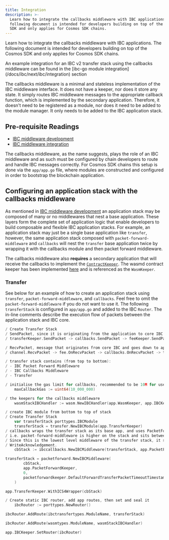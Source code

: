 ```yaml
---
title: Integration
description: >-
  Learn how to integrate the callbacks middleware with IBC applications. The
  following document is intended for developers building on top of the Cosmos
  SDK and only applies for Cosmos SDK chains.
---
```


Learn how to integrate the callbacks middleware with IBC applications. The following document is intended for developers building on top of the Cosmos SDK and only applies for Cosmos SDK chains.

<Tip>
An example integration for an IBC v2 transfer stack using the callbacks middleware can be found in the [ibc-go module integration](/docs/ibc/next/ibc/integration) section
</Tip>

The callbacks middleware is a minimal and stateless implementation of the IBC middleware interface. It does not have a keeper, nor does it store any state. It simply routes IBC middleware messages to the appropriate callback function, which is implemented by the secondary application. Therefore, it doesn't need to be registered as a module, nor does it need to be added to the module manager. It only needs to be added to the IBC application stack.

## Pre-requisite Readings

* [IBC middleware development](/docs/ibc/next/ibc/middleware/develop)
* [IBC middleware integration](/docs/ibc/next/ibc/middleware/integration)

The callbacks middleware, as the name suggests, plays the role of an IBC middleware and as such must be configured by chain developers to route and handle IBC messages correctly.
For Cosmos SDK chains this setup is done via the `app/app.go` file, where modules are constructed and configured in order to bootstrap the blockchain application.

## Configuring an application stack with the callbacks middleware

As mentioned in [IBC middleware development](/docs/ibc/next/ibc/middleware/develop) an application stack may be composed of many or no middlewares that nest a base application.
These layers form the complete set of application logic that enable developers to build composable and flexible IBC application stacks.
For example, an application stack may just be a single base application like `transfer`, however, the same application stack composed with `packet-forward-middleware` and `callbacks` will nest the `transfer` base application twice by wrapping it with the callbacks module and then packet forward middleware.

The callbacks middleware also **requires** a secondary application that will receive the callbacks to implement the [`ContractKeeper`](https://github.com/cosmos/ibc-go/blob/main/modules/apps/callbacks/types/expected_keepers.go#L12-L100). The wasmd contract keeper has been implemented [here](https://github.com/CosmWasm/wasmd/tree/main/x/wasm/keeper) and is referenced as the `WasmKeeper`.

### Transfer

See below for an example of how to create an application stack using `transfer`, `packet-forward-middleware`, and `callbacks`. Feel free to omit the `packet-forward-middleware` if you do not want to use it.
The following `transferStack` is configured in `app/app.go` and added to the IBC `Router`.
The in-line comments describe the execution flow of packets between the application stack and IBC core.

```go expandable
/ Create Transfer Stack
/ SendPacket, since it is originating from the application to core IBC:
/ transferKeeper.SendPacket -> callbacks.SendPacket -> feeKeeper.SendPacket -> channel.SendPacket

/ RecvPacket, message that originates from core IBC and goes down to app, the flow is the other way
/ channel.RecvPacket -> fee.OnRecvPacket -> callbacks.OnRecvPacket -> transfer.OnRecvPacket

/ transfer stack contains (from top to bottom):
/ - IBC Packet Forward Middleware
/ - IBC Callbacks Middleware
/ - Transfer

/ initialise the gas limit for callbacks, recommended to be 10M for use with cosmwasm contracts
    maxCallbackGas := uint64(10_000_000)

/ the keepers for the callbacks middleware
    wasmStackIBCHandler := wasm.NewIBCHandler(app.WasmKeeper, app.IBCKeeper.ChannelKeeper, app.IBCKeeper.ChannelKeeper)

/ create IBC module from bottom to top of stack
/ Create Transfer Stack
	var transferStack porttypes.IBCModule
	transferStack = transfer.NewIBCModule(app.TransferKeeper)
/ callbacks wraps the transfer stack as its base app, and uses PacketForwardKeeper as the ICS4Wrapper
/ i.e. packet-forward-middleware is higher on the stack and sits between callbacks and the ibc channel keeper
/ Since this is the lowest level middleware of the transfer stack, it should be the first entrypoint for transfer keeper's
/ WriteAcknowledgement.
    cbStack := ibccallbacks.NewIBCMiddleware(transferStack, app.PacketForwardKeeper, wasmStackIBCHandler, maxCallbackGas)

transferStack = packetforward.NewIBCMiddleware(
		cbStack,
		app.PacketForwardKeeper,
		0,
		packetforwardkeeper.DefaultForwardTransferPacketTimeoutTimestamp,
	)

app.TransferKeeper.WithICS4Wrapper(cbStack)

/ Create static IBC router, add app routes, then set and seal it
    ibcRouter := porttypes.NewRouter()

ibcRouter.AddRoute(ibctransfertypes.ModuleName, transferStack)

ibcRouter.AddRoute(wasmtypes.ModuleName, wasmStackIBCHandler)

app.IBCKeeper.SetRouter(ibcRouter)
```
